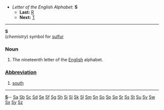 *''Letter of the English Alphabet:'' '''S'''
**'''Last:''' [[R]]
**'''Next:''' [[T]]
----

'''S'''<br>(''chemistry'') symbol for [[sulfur]]

===Noun===

#The nineteenth letter of the [[English]] alphabet.

===[[Abbreviation]]===

# [[south]]
----
{{msg:indexletters1}}  '''[http://wiktionary.org/w/wiki.phtml?title=Special:Allpages&from=S S] '''-- [http://wiktionary.org/w/wiki.phtml?title=Special:Allpages&from=Sa Sa] [http://wiktionary.org/w/wiki.phtml?title=Special:Allpages&from=Sb Sb] [http://wiktionary.org/w/wiki.phtml?title=Special:Allpages&from=Sc Sc] [http://wiktionary.org/w/wiki.phtml?title=Special:Allpages&from=Sd Sd] [http://wiktionary.org/w/wiki.phtml?title=Special:Allpages&from=Se Se] [http://wiktionary.org/w/wiki.phtml?title=Special:Allpages&from=Sf Sf] [http://wiktionary.org/w/wiki.phtml?title=Special:Allpages&from=Sg Sg] [http://wiktionary.org/w/wiki.phtml?title=Special:Allpages&from=Sh Sh] [http://wiktionary.org/w/wiki.phtml?title=Special:Allpages&from=Si Si] [http://wiktionary.org/w/wiki.phtml?title=Special:Allpages&from=Sj Sj] [http://wiktionary.org/w/wiki.phtml?title=Special:Allpages&from=Sk Sk] [http://wiktionary.org/w/wiki.phtml?title=Special:Allpages&from=Sl Sl] [http://wiktionary.org/w/wiki.phtml?title=Special:Allpages&from=Sm Sm] [http://wiktionary.org/w/wiki.phtml?title=Special:Allpages&from=Sn Sn] [http://wiktionary.org/w/wiki.phtml?title=Special:Allpages&from=So So] [http://wiktionary.org/w/wiki.phtml?title=Special:Allpages&from=Sp Sp] [http://wiktionary.org/w/wiki.phtml?title=Special:Allpages&from=Sq Sq] [http://wiktionary.org/w/wiki.phtml?title=Special:Allpages&from=Sr Sr] [http://wiktionary.org/w/wiki.phtml?title=Special:Allpages&from=Ss Ss] [http://wiktionary.org/w/wiki.phtml?title=Special:Allpages&from=St St] [http://wiktionary.org/w/wiki.phtml?title=Special:Allpages&from=Su Su] [http://wiktionary.org/w/wiki.phtml?title=Special:Allpages&from=Sv Sv] [http://wiktionary.org/w/wiki.phtml?title=Special:Allpages&from=Sw Sw] [http://wiktionary.org/w/wiki.phtml?title=Special:Allpages&from=Sx Sx] [http://wiktionary.org/w/wiki.phtml?title=Special:Allpages&from=Sy Sy] [http://wiktionary.org/w/wiki.phtml?title=Special:Allpages&from=Sz Sz]<br>
{{msg:indexletters2}}
